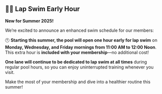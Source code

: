 ## 🏊‍♀️ Lap Swim Early Hour

**New for Summer 2025\!**

We’re excited to announce an enhanced swim schedule for our members:

🕚 **Starting this summer, the pool will open one hour early for lap swim** on **Monday, Wednesday, and Friday mornings from 11:00 AM to 12:00 Noon**. This extra hour is **included with your membership**—no additional cost\!

**One lane will continue to be dedicated to lap swim at all times** during regular pool hours, so you can enjoy uninterrupted training whenever you visit.

Make the most of your membership and dive into a healthier routine this summer\!

